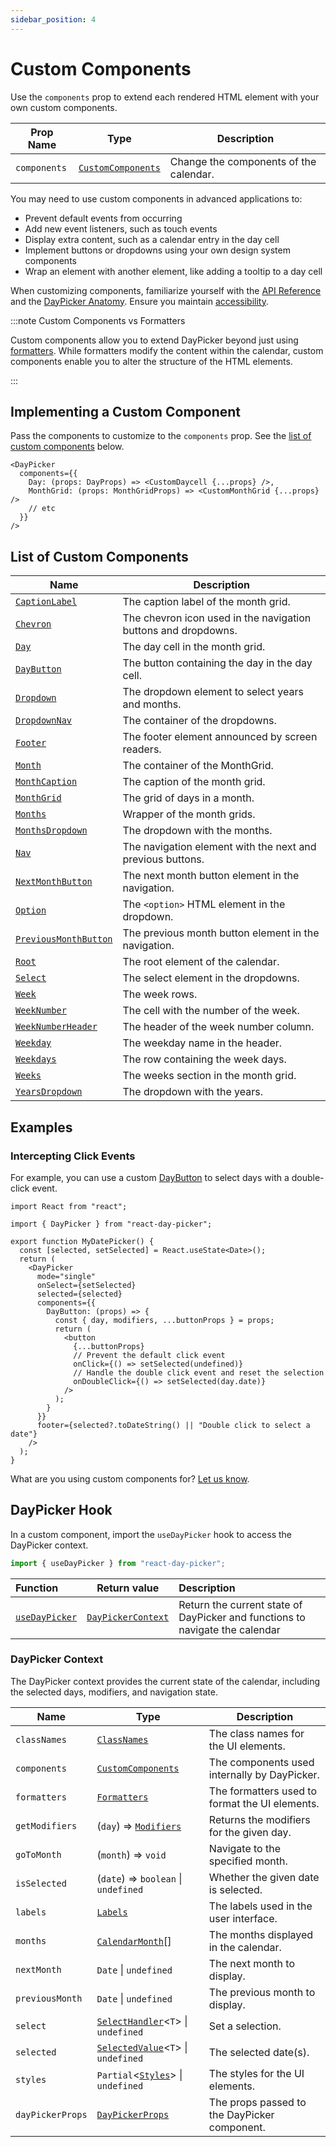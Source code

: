 ```yaml
---
sidebar_position: 4
---
```


# Custom Components

Use the `components` prop to extend each rendered HTML element with your own custom components.

| Prop Name    | Type                                                          | Description                            |
| ------------ | ------------------------------------------------------------- | -------------------------------------- |
| `components` | [`CustomComponents`](../api/type-aliases/CustomComponents.md) | Change the components of the calendar. |

You may need to use custom components in advanced applications to:

- Prevent default events from occurring
- Add new event listeners, such as touch events
- Display extra content, such as a calendar entry in the day cell
- Implement buttons or dropdowns using your own design system components
- Wrap an element with another element, like adding a tooltip to a day cell

When customizing components, familiarize yourself with the [API Reference](../api#components) and the [DayPicker Anatomy](../docs/anatomy.mdx). Ensure you maintain [accessibility](../guides/accessibility.mdx).

:::note Custom Components vs Formatters

Custom components allow you to extend DayPicker beyond just using [formatters](../docs/translation.mdx#custom-formatters). While formatters modify the content within the calendar, custom components enable you to alter the structure of the HTML elements.

:::

## Implementing a Custom Component

Pass the components to customize to the `components` prop. See the [list of custom components](#list-of-custom-components) below.

```tsx
<DayPicker
  components={{
    Day: (props: DayProps) => <CustomDaycell {...props} />,
    MonthGrid: (props: MonthGridProps) => <CustomMonthGrid {...props} />
    // etc
  }}
/>
```

## List of Custom Components

| Name                                                             | Description                                                    |
| ---------------------------------------------------------------- | -------------------------------------------------------------- |
| [`CaptionLabel`](../api/functions/CaptionLabel.md)               | The caption label of the month grid.                           |
| [`Chevron`](../api/functions/Chevron.md)                         | The chevron icon used in the navigation buttons and dropdowns. |
| [`Day`](../api/functions/Day.md)                                 | The day cell in the month grid.                                |
| [`DayButton`](../api/functions/DayButton.md)                     | The button containing the day in the day cell.                 |
| [`Dropdown`](../api/functions/Dropdown.md)                       | The dropdown element to select years and months.               |
| [`DropdownNav`](../api/functions/DropdownNav.md)                 | The container of the dropdowns.                                |
| [`Footer`](../api/functions/Footer.md)                           | The footer element announced by screen readers.                |
| [`Month`](../api/functions/Month.md)                             | The container of the MonthGrid.                                |
| [`MonthCaption`](../api/functions/MonthCaption.md)               | The caption of the month grid.                                 |
| [`MonthGrid`](../api/functions/MonthGrid.md)                     | The grid of days in a month.                                   |
| [`Months`](../api/functions/Months.md)                           | Wrapper of the month grids.                                    |
| [`MonthsDropdown`](../api/functions/MonthsDropdown.md)           | The dropdown with the months.                                  |
| [`Nav`](../api/functions/Nav.md)                                 | The navigation element with the next and previous buttons.     |
| [`NextMonthButton`](../api/functions/NextMonthButton.md)         | The next month button element in the navigation.               |
| [`Option`](../api/functions/Option.md)                           | The `<option>` HTML element in the dropdown.                   |
| [`PreviousMonthButton`](../api/functions/PreviousMonthButton.md) | The previous month button element in the navigation.           |
| [`Root`](../api/functions/Root.md)                               | The root element of the calendar.                              |
| [`Select`](../api/functions/Select.md)                           | The select element in the dropdowns.                           |
| [`Week`](../api/functions/Week.md)                               | The week rows.                                                 |
| [`WeekNumber`](../api/functions/WeekNumber.md)                   | The cell with the number of the week.                          |
| [`WeekNumberHeader`](../api/functions/WeekNumberHeader.md)       | The header of the week number column.                          |
| [`Weekday`](../api/functions/Weekday.md)                         | The weekday name in the header.                                |
| [`Weekdays`](../api/functions/Weekdays.md)                       | The row containing the week days.                              |
| [`Weeks`](../api/functions/Weeks.md)                             | The weeks section in the month grid.                           |
| [`YearsDropdown`](../api/functions/YearsDropdown.md)             | The dropdown with the years.                                   |

## Examples

### Intercepting Click Events

For example, you can use a custom [DayButton](../api/functions/DayButton.md) to select days with a double-click event.

```tsx title="./MyDatePicker.tsx"
import React from "react";

import { DayPicker } from "react-day-picker";

export function MyDatePicker() {
  const [selected, setSelected] = React.useState<Date>();
  return (
    <DayPicker
      mode="single"
      onSelect={setSelected}
      selected={selected}
      components={{
        DayButton: (props) => {
          const { day, modifiers, ...buttonProps } = props;
          return (
            <button
              {...buttonProps}
              // Prevent the default click event
              onClick={() => setSelected(undefined)}
              // Handle the double click event and reset the selection
              onDoubleClick={() => setSelected(day.date)}
            />
          );
        }
      }}
      footer={selected?.toDateString() || "Double click to select a date"}
    />
  );
}
```

<BrowserWindow>
  <Examples.CustomDayButton />
</BrowserWindow>

What are you using custom components for? [Let us know](https://github.com/gpbl/react-day-picker/discussions).

## DayPicker Hook

In a custom component, import the `useDayPicker` hook to access the DayPicker context.

```ts
import { useDayPicker } from "react-day-picker";
```

| Function                                           | Return value                                                  | Description                                                                  |
| :------------------------------------------------- | ------------------------------------------------------------- | :--------------------------------------------------------------------------- |
| [`useDayPicker`](../api/functions/useDayPicker.md) | [`DayPickerContext`](../api/type-aliases/DayPickerContext.md) | Return the current state of DayPicker and functions to navigate the calendar |

### DayPicker Context

The DayPicker context provides the current state of the calendar, including the selected days, modifiers, and navigation state.

| Name             | Type                                                                          | Description                                    |
| ---------------- | ----------------------------------------------------------------------------- | ---------------------------------------------- |
| `classNames`     | [`ClassNames`](../api/type-aliases/ClassNames.md)                             | The class names for the UI elements.           |
| `components`     | [`CustomComponents`](../api/type-aliases/CustomComponents.md)                 | The components used internally by DayPicker.   |
| `formatters`     | [`Formatters`](../api/type-aliases/Formatters.md)                             | The formatters used to format the UI elements. |
| `getModifiers`   | (`day`) => [`Modifiers`](../api/type-aliases/Modifiers.md)                    | Returns the modifiers for the given day.       |
| `goToMonth`      | (`month`) => `void`                                                           | Navigate to the specified month.               |
| `isSelected`     | (`date`) => `boolean` \| `undefined`                                          | Whether the given date is selected.            |
| `labels`         | [`Labels`](../api/type-aliases/Labels.md)                                     | The labels used in the user interface.         |
| `months`         | [`CalendarMonth`](../api/classes/CalendarMonth.md)[]                          | The months displayed in the calendar.          |
| `nextMonth`      | `Date` \| `undefined`                                                         | The next month to display.                     |
| `previousMonth`  | `Date` \| `undefined`                                                         | The previous month to display.                 |
| `select`         | [`SelectHandler`](../api/type-aliases/SelectHandler.md)\<`T`\> \| `undefined` | Set a selection.                               |
| `selected`       | [`SelectedValue`](../api/type-aliases/SelectedValue.md)\<`T`\> \| `undefined` | The selected date(s).                          |
| `styles`         | `Partial`\<[`Styles`](../api/type-aliases/Styles.md)\> \| `undefined`         | The styles for the UI elements.                |
| `dayPickerProps` | [`DayPickerProps`](../api/type-aliases/DayPickerProps.md)                     | The props passed to the DayPicker component.   |
